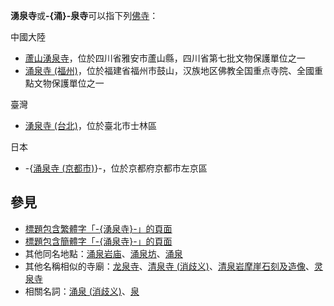 '''湧泉寺'''或'''-{涌}-泉寺'''可以指下列[[佛寺|佛寺]]：
;中國大陸
* [[蘆山湧泉寺|蘆山湧泉寺]]，位於四川省雅安市蘆山縣，四川省第七批文物保護單位之一
* [[涌泉寺_(福州)|涌泉寺 (福州)]]，位於福建省福州市鼓山，汉族地区佛教全国重点寺院、全國重點文物保護單位之一

;臺灣
* [[湧泉寺_(台北)|湧泉寺 (台北)]]，位於臺北市士林區

;日本
* -{[[涌泉寺_(京都市)|涌泉寺 (京都市)]]}-，位於京都府京都市左京區

== 參見 ==
* [[Special:Search/intitle:"湧泉寺"|標題包含繁體字「-{湧泉寺}-」的頁面]]
* [[Special:Search/intitle:"涌泉寺"|標題包含簡體字「-{涌泉寺}-」的頁面]]
* 其他同名地點：[[涌泉岩庙|涌泉岩庙]]、[[涌泉坊|涌泉坊]]、[[涌泉|涌泉]]
* 其他名稱相似的寺廟：[[龙泉寺|龙泉寺]]、[[清泉寺_(消歧义)|清泉寺 (消歧义)]]、[[清泉岩摩崖石刻及造像|清泉岩摩崖石刻及造像]]、[[灵泉寺|灵泉寺]]
* 相關名詞：[[涌泉_(消歧义)|涌泉 (消歧义)]]、[[泉|泉]]

{{Disambiguation|Cat=三字佛寺消歧義|Yong}}